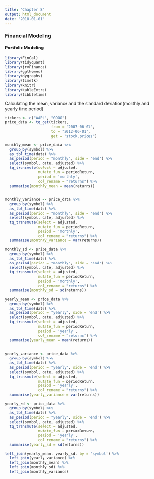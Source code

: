 ```yaml
---
title: "Chapter 8"
output: html_document
date: "2018-01-01"
---
```


### Financial Modeling
#### Portfolio Modeling



```r

library(FinCal)
library(tidyquant)
library(jrvFinance)
library(ggthemes)
library(dygraphs)
library(timetk)
library(knitr)
library(kableExtra)
library(tibbletime)


```

Calculating the mean, variance and the standard deviation(monthly and yearly time period)

```r

tickers <- c("AAPL", "GOOG")
price_data <- tq_get(tickers,
                     from = '2007-06-01',
                     to = "2012-06-01",
                     get = "stock.prices")

monthly_mean <- price_data %>%
  group_by(symbol) %>%
  as_tbl_time(date) %>%
  as_period(period = "monthly", side = 'end') %>%
  select(symbol, date, adjusted) %>%
  tq_transmute(select = adjusted,
               mutate_fun = periodReturn,
               period = 'monthly',
               col_rename = "returns") %>%
  summarise(monthly_mean = mean(returns))
  
  
monthly_variance <- price_data %>%
  group_by(symbol) %>%
  as_tbl_time(date) %>%
  as_period(period = "monthly", side = 'end') %>%
  select(symbol, date, adjusted) %>%
  tq_transmute(select = adjusted,
               mutate_fun = periodReturn,
               period = 'monthly',
               col_rename = "returns") %>%
  summarise(monthly_variance = var(returns))

monthly_sd <- price_data %>%
  group_by(symbol) %>%
  as_tbl_time(date) %>%
  as_period(period = "monthly", side = 'end') %>%
  select(symbol, date, adjusted) %>%
  tq_transmute(select = adjusted,
               mutate_fun = periodReturn,
               period = 'monthly',
               col_rename = "returns") %>%
  summarise(monthly_sd = sd(returns))  

yearly_mean <- price_data %>%
  group_by(symbol) %>%
  as_tbl_time(date) %>%
  as_period(period = "yearly", side = 'end') %>%
  select(symbol, date, adjusted) %>%
  tq_transmute(select = adjusted,
               mutate_fun = periodReturn,
               period = 'yearly',
               col_rename = "returns") %>%
  summarise(yearly_mean = mean(returns))
  
  
yearly_variance <- price_data %>%
  group_by(symbol) %>%
  as_tbl_time(date) %>%
  as_period(period = "yearly", side = 'end') %>%
  select(symbol, date, adjusted) %>%
  tq_transmute(select = adjusted,
               mutate_fun = periodReturn,
               period = 'yearly',
               col_rename = "returns") %>%
  summarise(yearly_variance = var(returns))

yearly_sd <- price_data %>%
  group_by(symbol) %>%
  as_tbl_time(date) %>%
  as_period(period = "yearly", side = 'end') %>%
  select(symbol, date, adjusted) %>%
  tq_transmute(select = adjusted,
               mutate_fun = periodReturn,
               period = 'yearly',
               col_rename = "returns") %>%
  summarise(yearly_sd = sd(returns))

left_join(yearly_mean, yearly_sd, by = 'symbol') %>%
  left_join(yearly_variance) %>%
  left_join(monthly_mean) %>%
  left_join(monthly_sd) %>%
  left_join(monthly_variance)

```


